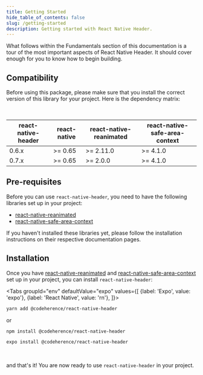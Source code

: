 ```yaml
---
title: Getting Started
hide_table_of_contents: false
slug: /getting-started
description: Getting started with React Native Header.
---
```



What follows within the Fundamentals section of this documentation is a tour of the most important aspects of React Native Header. It should cover enough for you to know how to begin building.

## Compatibility

Before using this package, please make sure that you install the correct version of this library for your project. Here is the dependency matrix:

<br />

| react-native-header | react-native | react-native-reanimated | react-native-safe-area-context |
| ------------------- | ------------ | ----------------------- | ------------------------------ |
| 0.6.x               | >= 0.65      | >= 2.11.0               | >= 4.1.0                       |
| 0.7.x               | >= 0.65      | >= 2.0.0                | >= 4.1.0                       |

## Pre-requisites

Before you can use `react-native-header`, you need to have the following libraries set up in your project:

- [react-native-reanimated](https://github.com/software-mansion/react-native-reanimated)
- [react-native-safe-area-context](https://github.com/th3rdwave/react-native-safe-area-context)

If you haven't installed these libraries yet, please follow the installation instructions on their respective documentation pages.

## Installation

Once you have [react-native-reanimated](https://github.com/software-mansion/react-native-reanimated) and [react-native-safe-area-context](https://github.com/th3rdwave/react-native-safe-area-context) set up in your project, you can install `react-native-header`:

<Tabs
  groupId="env"
  defaultValue="expo"
  values={[
    {label: 'Expo', value: 'expo'},
    {label: 'React Native', value: 'rn'},
  ]}>
<TabItem value="rn">

```bash
yarn add @codeherence/react-native-header
```

or 

```bash
npm install @codeherence/react-native-header
```

</TabItem>
<TabItem value="expo">

```bash
expo install @codeherence/react-native-header
```
</TabItem>
</Tabs>

<br />

and that's it! You are now ready to use `react-native-header` in your project.
